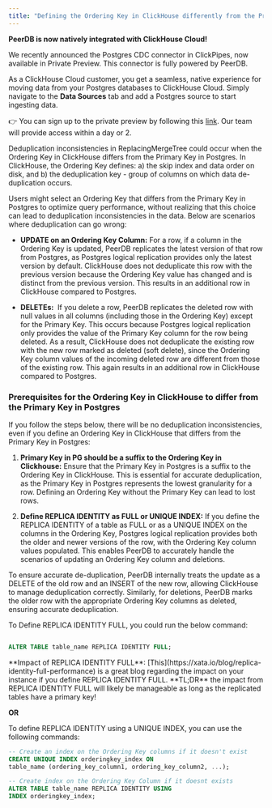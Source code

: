 ```yaml
---
title: "Defining the Ordering Key in ClickHouse differently from the Primary Key in Postgres"
---
```

<Note>
<b>PeerDB is now natively integrated with ClickHouse Cloud!</b>

We recently announced the Postgres CDC connector in ClickPipes, now available in Private Preview.
This connector is fully powered by PeerDB.

As a ClickHouse Cloud customer, you get a seamless, native experience for moving data from your Postgres databases to ClickHouse Cloud. Simply navigate to the **Data Sources** tab and add a Postgres source to start ingesting data.

👉 You can sign up to the private preview by following this [link](https://clickhouse.com/cloud/clickpipes/postgres-cdc-connector). Our team will provide access within a day or 2.
</Note>

Deduplication inconsistencies in ReplacingMergeTree could occur when the Ordering Key in ClickHouse differs from the Primary Key in Postgres. In ClickHouse, the Ordering Key defines: a) the skip index and data order on disk, and b) the deduplication key - group of columns on which data de-duplication occurs.

Users might select an Ordering Key that differs from the Primary Key in Postgres to optimize query performance, without realizing that this choice can lead to deduplication inconsistencies in the data. Below are scenarios where deduplication can go wrong:

* **UPDATE on an Ordering Key Column:** For a row, if a column in the Ordering Key is updated, PeerDB replicates the latest version of that row from Postgres, as Postgres logical replication provides only the latest version by default. ClickHouse does not deduplicate this row with the previous version because the Ordering Key value has changed and is distinct from the previous version. This results in an additional row in ClickHouse compared to Postgres.
    
* **DELETEs:**  If you delete a row, PeerDB replicates the deleted row with null values in all columns (including those in the Ordering Key) except for the Primary Key. This occurs because Postgres logical replication only provides the value of the Primary Key column for the row being deleted. As a result, ClickHouse does not deduplicate the existing row with the new row marked as deleted (soft delete), since the Ordering Key column values of the incoming deleted row are different from those of the existing row. This again results in an additional row in ClickHouse compared to Postgres.
    

### Prerequisites for the Ordering Key in ClickHouse to differ from the Primary Key in Postgres

If you follow the steps below, there will be no deduplication inconsistencies, even if you define an Ordering Key in ClickHouse that differs from the Primary Key in Postgres:

1. **Primary Key in PG should be a suffix to the Ordering Key in Clickhouse:** Ensure that the Primary Key in Postgres is a suffix to the Ordering Key in ClickHouse. This is essential for accurate deduplication, as the Primary Key in Postgres represents the lowest granularity for a row. Defining an Ordering Key without the Primary Key can lead to lost rows.
    
2. **Define REPLICA IDENTITY as FULL or UNIQUE INDEX:** If you define the REPLICA IDENTITY of a table as FULL or as a UNIQUE INDEX on the columns in the Ordering Key, Postgres logical replication provides both the older and newer versions of the row, with the Ordering Key column values populated. This enables PeerDB to accurately handle the scenarios of updating an Ordering Key column and deletions.
    

<Info>
To ensure accurate de-duplication, PeerDB internally treats the update as a DELETE of the old row and an INSERT of the new row, allowing ClickHouse to manage deduplication correctly. Similarly, for deletions, PeerDB marks the older row with the appropriate Ordering Key columns as deleted, ensuring accurate deduplication.
</Info>
 
To Define REPLICA IDENTITY FULL, you could run the below command:

```sql

ALTER TABLE table_name REPLICA IDENTITY FULL;
```

<Info>
**Impact of REPLICA IDENTITY FULL**: 
[This](https://xata.io/blog/replica-identity-full-performance) is a great blog regarding the impact on your instance if you define REPLICA IDENTITY FULL. **TL;DR** the impact from REPLICA IDENTITY FULL will likely be manageable as long as the replicated tables have a primary key!
</Info>

**OR**

To define REPLICA IDENTITY using a UNIQUE INDEX, you can use the following commands:

```sql
-- Create an index on the Ordering Key columns if it doesn't exist
CREATE UNIQUE INDEX orderingkey_index ON 
table_name (ordering_key_column1, ordering_key_column2, ...);

-- Create index on the Ordering Key Column if it doesnt exists
ALTER TABLE table_name REPLICA IDENTITY USING 
INDEX orderingkey_index;
```
